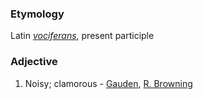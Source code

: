 ===Etymology===
Latin ''[[vociferans]]'', present participle
===Adjective===
#Noisy; clamorous - [[Gauden]], [[R. Browning]]